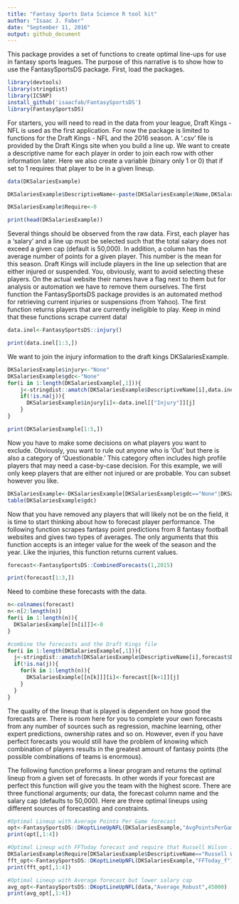 ```yaml
---
title: "Fantasy Sports Data Science R tool kit"
author: "Isaac J. Faber"
date: "September 11, 2016"
output: github_document
---
```


This package provides a set of functions to create optimal line-ups for use in fantasy sports leagues.  The purpose of this narrative is to show how to use the FantasySportsDS package.  First, load the packages.
```r
library(devtools)
library(stringdist)
library(ICSNP)
install_github('isaacfab/FantasySportsDS')
library(FantasySportsDS)
```

For starters, you will need to read in the data from your league, Draft Kings - NFL is used as the first application.  For now the package is limited to functions for the Draft Kings - NFL and the 2016 season.  A '.csv' file is provided by the Draft Kings site when you build a line up.  We want to create a descriptive name for each player in order to join each row with other information later.  Here we also create a variable (binary only 1 or 0) that if set to 1 requires that player to be in a given lineup.

```r
data(DKSalariesExample)

DKSalariesExample$DescriptiveName<-paste(DKSalariesExample$Name,DKSalariesExample$teamAbbrev,DKSalariesExample$Position,sep=" ")

DKSalariesExample$Require<-0

print(head(DKSalariesExample))
```

Several things should be observed from the raw data.  First, each player has a 'salary' and a line up must be selected such that the total salary does not exceed a given cap (default is 50,000).  In addition, a column has the average number of points for a given player.  This number is the mean for this season.  Draft Kings will include players in the line up selection that are either injured or suspended.  You, obviously, want to avoid selecting these players.  On the actual website their names have a flag next to them but for analysis or automation we have to remove them ourselves.  The first function the FantasySportsDS package provides is an automated method for retrieving current injuries or suspensions (from Yahoo).  The first function returns players that are currently ineligible to play.  Keep in mind that these functions scrape current data!  

```r
data.inel<-FantasySportsDS::injury()

print(data.inel[1:3,])
```


We want to join the injury information to the draft kings DKSalariesExample. 
```r
DKSalariesExample$injury<-"None"
DKSalariesExample$gdc<-"None"
for(i in 1:length(DKSalariesExample[,1])){
    j<-stringdist::amatch(DKSalariesExample$DescriptiveName[i],data.inel$DescriptiveName,maxDist=5)
    if(!is.na(j)){
      DKSalariesExample$injury[i]<-data.inel[["Injury"]][j]
    }
}

print(DKSalariesExample[1:5,])

```
Now you have to make some decisions on what players you want to exclude.  Obviously, you want to rule out anyone who is 'Out' but there is also a category of 'Questionable.'  This category often includes high profile players that may need a case-by-case decision.  For this example, we will only keep players that are either not injured or are probable.  You can subset however you like.
```r
DKSalariesExample<-DKSalariesExample[DKSalariesExample$gdc=="None"|DKSalariesExample$gdc=="P",]
table(DKSalariesExample$gdc)
```
Now that you have removed any players that will likely not be on the field, it is time to start thinking about how to forecast player performance.  The following function scrapes fantasy point predictions from 8 fantasy football websites and gives two types of averages.  The only arguments that this function accepts is an integer value for the week of the season and the year.  Like the injuries, this function returns current values.
```r
forecast<-FantasySportsDS::CombinedForecasts(1,2015)

print(forecast[1:3,])
```
Need to combine these forecasts with the data.
```r
n<-colnames(forecast)
n<-n[2:length(n)]
for(i in 1:length(n)){
  DKSalariesExample[[n[i]]]<-0
}

#combine the forecasts and the Draft Kings file
for(i in 1:length(DKSalariesExample[,1])){
  j<-stringdist::amatch(DKSalariesExample$DescriptiveName[i],forecast$DescriptiveName,maxDist=5)
  if(!is.na(j)){
    for(k in 1:length(n)){
      DKSalariesExample[[n[k]]][i]<-forecast[[k+1]][j]
    }
  }
}

```

The quality of the lineup that is played is dependent on how good the forecasts are.  There is room here for you to complete your own forecasts from any number of sources such as regression, machine learning, other expert predictions, ownership rates and so on.  However, even if you have perfect forecasts you would still have the problem of knowing which combination of players results in the greatest amount of fantasy points (the possible combinations of teams is enormous).    

The following function preforms a linear program and returns the optimal lineup from a given set of forecasts.  In other words if your forecast are perfect this function will give you the team with the highest score.  There are three functional arguments; our data, the forecast column name and the salary cap (defaults to 50,000).  Here are three optimal lineups using different sources of forecasting and constraints.

```r
#Optimal Lineup with Average Points Per Game forecast
opt<-FantasySportsDS::DKoptLineUpNFL(DKSalariesExample,"AvgPointsPerGame")
print(opt[,1:4])

#Optimal Lineup with FFToday forecast and require that Russell Wilson is in the lineup
DKSalariesExample$Require[DKSalariesExample$DescriptiveName=="Russell Wilson Sea QB"]<-1
fft_opt<-FantasySportsDS::DKoptLineUpNFL(DKSalariesExample,"FFToday_f")
print(fft_opt[,1:4])

#Optimal Lineup with Average forecast but lower salary cap
avg_opt<-FantasySportsDS::DKoptLineUpNFL(data,"Average_Robust",45000)
print(avg_opt[,1:4])
```


